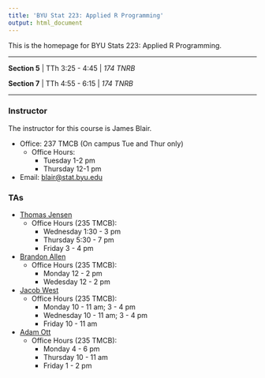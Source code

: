 ```yaml
---
title: 'BYU Stat 223: Applied R Programming'
output: html_document
---
```


This is the homepage for BYU Stats 223: Applied R Programming.

---

**Section 5** | TTh 3:25 - 4:45 | *174 TNRB*


**Section 7** | TTh 4:55 - 6:15 | *174 TNRB*

---

### Instructor
The instructor for this course is James Blair.

* Office: 237 TMCB (On campus Tue and Thur only)
  * Office Hours:
    * Tuesday 1-2 pm
    * Thursday 12-1 pm
* Email: [blair@stat.byu.edu](mailto:blair@stat.byu.edu)

### TAs
* [Thomas Jensen](mailto:tompjensen@gmail.com)
  * Office Hours (235 TMCB):
    * Wednesday 1:30 - 3 pm
    * Thursday 5:30 - 7 pm
    * Friday 3 - 4 pm
* [Brandon Allen](mailto:ballenor@comcast.net)
  * Office Hours (235 TMCB):
    * Monday 12 - 2 pm
    * Wedesday 12 - 2 pm
* [Jacob West](mailto:jacobrobertwest@gmail.com)
  * Office Hours (235 TMCB):
    * Monday 10 - 11 am; 3 - 4 pm
    * Wednesday 10 - 11 am; 3 - 4 pm
    * Friday 10 - 11 am
* [Adam Ott](mailto:adderotter@hotmail.com)
  * Office Hours (235 TMCB):
    * Monday 4 - 6 pm
    * Thursday 10 - 11 am
    * Friday 1 - 2 pm